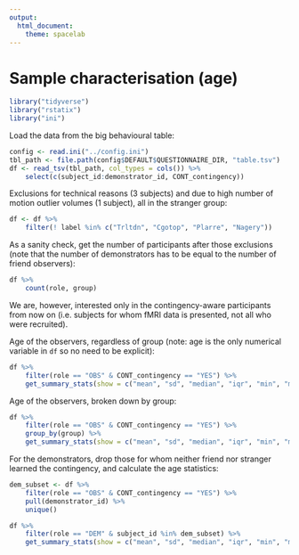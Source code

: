 ```yaml
---
output:
  html_document:
    theme: spacelab
---
```


# Sample characterisation (age)

```r
library("tidyverse")
library("rstatix")
library("ini")
```

Load the data from the big behavioural table:

```r
config <- read.ini("../config.ini")
tbl_path <- file.path(config$DEFAULT$QUESTIONNAIRE_DIR, "table.tsv")
df <- read_tsv(tbl_path, col_types = cols()) %>%
    select(c(subject_id:demonstrator_id, CONT_contingency))
```

Exclusions for technical reasons (3 subjects) and due to high number of motion outlier volumes (1 subject), all in the stranger group:

```r
df <- df %>%
	filter(! label %in% c("Trltdn", "Cgotop", "Plarre", "Nagery"))
```

As a sanity check, get the number of participants after those exclusions (note that the number of demonstrators has to be equal to the number of friend observers):

```r
df %>%
    count(role, group)
```

We are, however, interested only in the contingency-aware participants from now on (i.e. subjects for whom fMRI data is presented, not all who were recruited).

Age of the observers, regardless of group (note: age is the only numerical variable in `df` so no need to be explicit):

```r
df %>%
	filter(role == "OBS" & CONT_contingency == "YES") %>%
	get_summary_stats(show = c("mean", "sd", "median", "iqr", "min", "max"))
```

Age of the observers, broken down by group:

```r
df %>%
	filter(role == "OBS" & CONT_contingency == "YES") %>%
	group_by(group) %>%
	get_summary_stats(show = c("mean", "sd", "median", "iqr", "min", "max"))
```

For the demonstrators, drop those for whom neither friend nor stranger learned the contingency, and calculate the age statistics:

```r
dem_subset <- df %>%
    filter(role == "OBS" & CONT_contingency == "YES") %>%
    pull(demonstrator_id) %>%
    unique()

df %>%
    filter(role == "DEM" & subject_id %in% dem_subset) %>%
    get_summary_stats(show = c("mean", "sd", "median", "iqr", "min", "max"))
```
